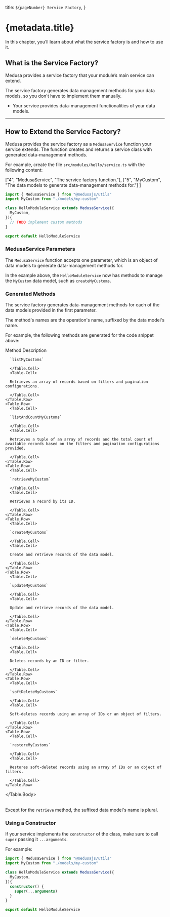 
  title: `${pageNumber} Service Factory`,
}

# {metadata.title}

In this chapter, you’ll learn about what the service factory is and how to use it.

## What is the Service Factory?

Medusa provides a service factory that your module’s main service can extend.

The service factory generates data management methods for your data models, so you don't have to implement them manually.

<Note title="Use the service factory when" type="success">

- Your service provides data-management functionalities of your data models.

</Note>

---

## How to Extend the Service Factory?

Medusa provides the service factory as a `MedusaService` function your service extends. The function creates and returns a service class with generated data-management methods.

For example, create the file `src/modules/hello/service.ts` with the following content:

  ["4", "MedusaService", "The service factory function."],
  ["5", "MyCustom", "The data models to generate data-management methods for."]
]

```ts title="src/modules/hello/service.ts" highlights={highlights}
import { MedusaService } from "@medusajs/utils"
import MyCustom from "./models/my-custom"

class HelloModuleService extends MedusaService({
  MyCustom,
}){
  // TODO implement custom methods
}

export default HelloModuleService
```

### MedusaService Parameters

The `MedusaService` function accepts one parameter, which is an object of data models to generate data-management methods for.

In the example above, the `HelloModuleService` now has methods to manage the `MyCustom` data model, such as `createMyCustoms`.

### Generated Methods

The service factory generates data-management methods for each of the data models provided in the first parameter.

The method's names are the operation's name, suffixed by the data model's name.

For example, the following methods are generated for the code snippet above:

<Table>
  <Table.Header>
    <Table.Row>
      <Table.HeaderCell>Method</Table.HeaderCell>
      <Table.HeaderCell>Description</Table.HeaderCell>
    </Table.Row>
  </Table.Header>
  <Table.Body>
    <Table.Row>
      <Table.Cell>
      
      `listMyCustoms`

      </Table.Cell>
      <Table.Cell>
      
      Retrieves an array of records based on filters and pagination configurations.

      </Table.Cell>
    </Table.Row>
    <Table.Row>
      <Table.Cell>
      
      `listAndCountMyCustoms`

      </Table.Cell>
      <Table.Cell>
      
      Retrieves a tuple of an array of records and the total count of available records based on the filters and pagination configurations provided.

      </Table.Cell>
    </Table.Row>
    <Table.Row>
      <Table.Cell>
      
      `retrieveMyCustom`

      </Table.Cell>
      <Table.Cell>
      
      Retrieves a record by its ID.

      </Table.Cell>
    </Table.Row>
    <Table.Row>
      <Table.Cell>
      
      `createMyCustoms`

      </Table.Cell>
      <Table.Cell>
      
      Create and retrieve records of the data model.

      </Table.Cell>
    </Table.Row>
    <Table.Row>
      <Table.Cell>
      
      `updateMyCustoms`

      </Table.Cell>
      <Table.Cell>
      
      Update and retrieve records of the data model.

      </Table.Cell>
    </Table.Row>
    <Table.Row>
      <Table.Cell>
      
      `deleteMyCustoms`

      </Table.Cell>
      <Table.Cell>
      
      Deletes records by an ID or filter.

      </Table.Cell>
    </Table.Row>
    <Table.Row>
      <Table.Cell>
      
      `softDeleteMyCustoms`

      </Table.Cell>
      <Table.Cell>
      
      Soft-deletes records using an array of IDs or an object of filters.

      </Table.Cell>
    </Table.Row>
    <Table.Row>
      <Table.Cell>
      
      `restoreMyCustoms`

      </Table.Cell>
      <Table.Cell>
      
      Restores soft-deleted records using an array of IDs or an object of filters.

      </Table.Cell>
    </Table.Row>
  </Table.Body>
</Table>

<Note>

Except for the `retrieve` method, the suffixed data model's name is plural.

</Note>

### Using a Constructor

If your service implements the `constructor` of the class, make sure to call `super` passing it `...arguments`.

For example:

```ts highlights={[["8"]]}
import { MedusaService } from "@medusajs/utils"
import MyCustom from "./models/my-custom"

class HelloModuleService extends MedusaService({
  MyCustom,
}){
  constructor() {
    super(...arguments)
  }
}

export default HelloModuleService
```